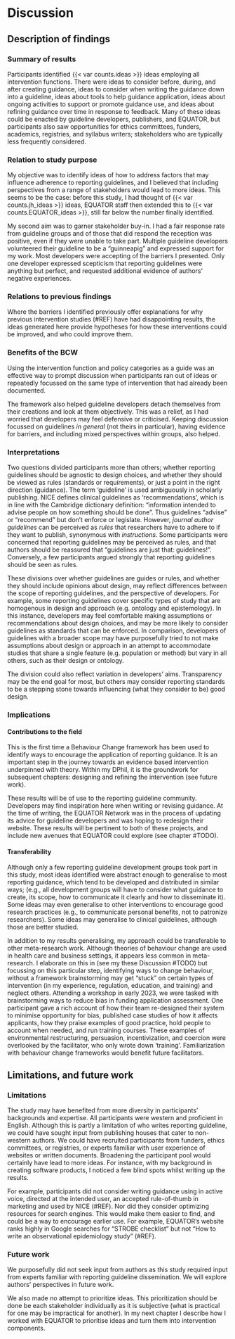 # Discussion

## Description of findings

<!-- 
* short summary of the main findings
* include some interpretation of the data in the context of previous findings, experiences, theory, or a guiding paradigm or approach.
* The discussion provides authors an opportunity to:
  * elaborate on their findings in relation to their research question(s) and study purpose(s);
  * connect their findings to prior empirical work, theories, and/or frameworks; 
  * and discuss implications:
    * describe how findings contribute to or advance the field
    * Implications may include transferability, or specifying the appropriate scope for generalization of the findings beyond the study (e.g., to other settings, populations, time periods, circumstances).
-->

### Summary of results

Participants identified {{< var counts.ideas >}} ideas employing all intervention functions. There were ideas to consider before, during, and after creating guidance, ideas to consider when writing the guidance down into a guideline, ideas about tools to help guidance application, ideas about ongoing activities to support or promote guidance use, and ideas about refining guidance over time in response to feedback. Many of these ideas could be enacted by guideline developers, publishers, and EQUATOR, but participants also saw opportunities for ethics committees, funders, academics, registries, and syllabus writers; stakeholders who are typically less frequently considered.

### Relation to study purpose

My objective was to identify ideas of how to address factors that may influence adherence to reporting guidelines, and I believed that including perspectives from a range of stakeholders would lead to more ideas. This seems to be the case: before this study, I had thought of {{< var counts.jh_ideas >}} ideas, EQUATOR staff then extended this to {{< var counts.EQUATOR_ideas >}}, still far below the number finally identified. 

My second aim was to garner stakeholder buy-in. I had a fair response rate from guideline groups and of those that did respond the reception was positive, even if they were unable to take part. Multiple guideline developers volunteered their guideline to be a "guinneapig" and expressed support for my work. Most developers were accepting of the barriers I presented. Only one developer expressed scepticism that reporting guidelines were anything but perfect, and requested additional evidence of authors' negative experiences.

### Relations to previous findings
<!-- 
#ASK: some interpretation of the data in the context of previous findings, experiences, theory, or a guiding paradigm or approach?? Not sure about this -->
Where the barriers I identified previously offer explanations for why previous intervention studies (#REF) have had disappointing results, the ideas generated here provide hypotheses for how these interventions could be improved, and who could improve them.

### Benefits of the BCW

Using the intervention function and policy categories as a guide was an effective way to prompt discussion when participants ran out of ideas or repeatedly focussed on the same type of intervention that had already been documented.

The framework also helped guideline developers detach themselves from their creations and look at them objectively. This was a relief, as I had worried that developers may feel defensive or criticised. Keeping discussion focussed on guidelines _in general_ (not theirs in particular), having evidence for barriers, and including mixed perspectives within groups, also helped.

### Interpretations

Two questions divided participants more than others; whether reporting guidelines should be agnostic to design choices, and whether they should be viewed as rules (standards or requirements), or just a point in the right direction (guidance). The term 'guideline' is used ambiguously in scholarly publishing. NICE defines clinical guidelines as 'recommendations', which is in line with the Cambridge dictionary definition: "information intended to advise people on how something should be done". Thus guidelines "advise" or "recommend" but don't enforce or legislate. However, _journal author guidelines_ can be perceived as _rules_ that researchers have to adhere to if they want to publish, synonymous with _instructions_. Some participants were concerned that reporting guidelines may be perceived as rules, and that authors should be reassured that "guidelines are just that: guidelines!". Conversely, a few participants argued strongly that reporting guidelines should be seen as rules.

These divisions over whether guidelines are guides or rules, and whether they should include opinions about design, may reflect differences between the scope of reporting guidelines, and the perspective of developers. For example, some reporting guidelines cover specific types of study that are homogenous in design and approach (e.g. ontology and epistemology). In this instance, developers may feel comfortable making assumptions or recommendations about design choices, and may be more likely to consider guidelines as standards that can be enforced. In comparison, developers of guidelines with a broader scope may have purposefully tried to not make assumptions about design or approach in an attempt to accommodate studies that share a single feature (e.g. population or method) but vary in all others, such as their design or ontology.

The division could also reflect variation in developers' aims. Transparency may be the end goal for most, but others may consider reporting standards to be a stepping stone towards influencing (what they consider to be) good design.

<!-- #ASK: connect their findings to prior empirical work, theories, and/or frameworks -->

### Implications

#### Contributions to the field

This is the first time a Behaviour Change framework has been used to identify ways to encourage the application of reporting guidance. It is an important step in the journey towards an evidence based intervention underpinned with theory. Within my DPhil, it is the groundwork for subsequent chapters: designing and refining the intervention (see future work).

These results will be of use to the reporting guideline community. Developers may find inspiration here when writing or revising guidance. At the time of writing, the EQUATOR Network was in the process of updating its advice for guideline developers and was hoping to redesign their website. These results will be pertinent to both of these projects, and include new avenues that EQUATOR could explore (see chapter #TODO).

#### Transferability

Although only a few reporting guideline development groups took part in this study, most ideas identified were abstract enough to generalise to most reporting guidance, which tend to be developed and distributed in similar ways; (e.g., all development groups will have to consider what guidance to create, its scope, how to communicate it clearly and how to disseminate it). Some ideas may even generalise to other interventions to encourage good research practices (e.g., to communicate personal benefits, not to patronize researchers). Some ideas may generalise to clinical guidelines, although those are better studied.

In addition to my results generalising, my approach could be transferable to other meta-research work. Although theories of behaviour change are used in health care and business settings, it appears less common in meta-research. I elaborate on this in (see my these Discussion #TODO) but focussing on this particular step, identifying ways to change behaviour, without a framework brainstorming may get "stuck" on certain types of intervention (in my experience, regulation, education, and training) and neglect others. Attending a workshop in early 2023, we were tasked with brainstorming ways to reduce bias in funding application assessment. One participant gave a rich account of how their team re-designed their system to minimise opportunity for bias, published case studies of how it affects applicants, how they praise examples of good practice, hold people to account when needed, and run training courses. These examples of environmental restructuring, persuasion, incentivization, and coercion were overlooked by the facilitator, who only wrote down 'training'. Familiarization with behaviour change frameworks would benefit future facilitators.

## Limitations, and future work

### Limitations

The study may have benefited from more diversity in participants' backgrounds and expertise. All participants were western and proficient in English. Although this is partly a limitation of who writes reporting guideline, we could have sought input from publishing houses that cater to non-western authors. We could have recruited participants from funders, ethics committees, or registries, or experts familiar with user experience of websites or written documents. Broadening the participant pool would certainly have lead to more ideas. For instance, with my background in creating software products, I noticed a few blind spots whilst writing up the results.

For example, participants did not consider writing guidance using in active voice, directed at the intended user, an accepted rule-of-thumb in marketing and used by NICE (#REF). Nor did they consider optimizing resources for search engines. This would make them easier to find, and could be a way to encourage earlier use. For example, EQUATOR's website ranks highly in Google searches for "STROBE checklist" but not "How to write an observational epidemiology study" (#REF).

### Future work

We purposefully did not seek input from authors as this study required input from experts familiar with reporting guideline dissemination. We will explore authors' perspectives in future work.

We also made no attempt to prioritize ideas. This prioritization should be done be each stakeholder individually as it is subjective (what is practical for one may be impractical for another). In my next chapter I describe how I worked with EQUATOR to prioritise ideas and turn them into intervention components. 
